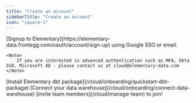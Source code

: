 ```yaml
---
title: "Create an account"
sidebarTitle: "Create an account"
icon: "square-1"
---
```


<Steps>
  <Step>
    [Signup to Elementary](https://elementary-data.frontegg.com/oauth/account/sign-up) using Google SSO or email.

    <Note>
        If you are interested in advanced authentication such as MFA, Okta SSO, Microsoft AD - please contact us at cloud@elementary-data.com
    </Note> 
  </Step>
  <Step>
    [Install Elementary dbt package](/cloud/onboarding/quickstart-dbt-package)
  </Step>
  <Step>
    [Connect your data warehouse](/cloud/onboarding/connect-data-warehouse)
  </Step>
  <Step icon="party-horn">
    [invite team members](/cloud/manage-team) to join!
  </Step>
</Steps>